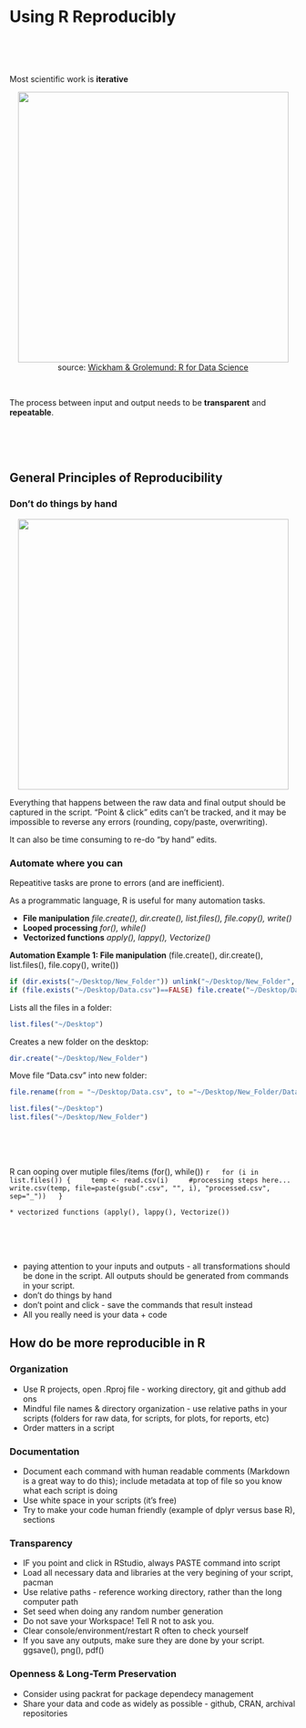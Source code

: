 # Using R Reproducibly 


\
\
\

Most scientific work is **iterative**

<center>
<div class="image">
<img src="images/data-science.png" style="width: 475px"/>
<div>source: [Wickham & Grolemund: R for Data Science](http://r4ds.had.co.nz/) </div>
</div>
</center>
\


The process between input and output needs to be **transparent** and **repeatable**. 

\
\
\


## General Principles of Reproducibility

### Don't do things by hand


<center>
<div class="image">
<img src="images/script-data.png" style="width: 475px"/>
</div>
</center>

Everything that happens between the raw data and final output should be captured in the script. "Point & click" edits can't be tracked, and it may be impossible to reverse any errors (rounding, copy/paste, overwriting). 

It can also be time consuming to re-do "by hand" edits. 


### Automate where you can

Repeatitive tasks are prone to errors (and are inefficient).

As a programmatic language, R is useful for many automation tasks.

* **File manipulation** *file.create(), dir.create(), list.files(), file.copy(), write()*
* **Looped processing** *for(), while()*
* **Vectorized functions** *apply(), lappy(), Vectorize()*

**Automation Example 1: File manipulation** (file.create(), dir.create(), list.files(), file.copy(), write())



```r
if (dir.exists("~/Desktop/New_Folder")) unlink("~/Desktop/New_Folder", recursive = TRUE, force=TRUE) 
if (file.exists("~/Desktop/Data.csv")==FALSE) file.create("~/Desktop/Data.csv")
```

Lists all the files in a folder:
```r
list.files("~/Desktop")
```
  
Creates a new folder on the desktop:
```r
dir.create("~/Desktop/New_Folder")
```
    
Move file "Data.csv" into new folder:
```r
file.rename(from = "~/Desktop/Data.csv", to ="~/Desktop/New_Folder/Data.csv")
```

```r
list.files("~/Desktop")
list.files("~/Desktop/New_Folder")
```

\
\
\

R can ooping over mutiple files/items (for(), while())
    ```r
    
  for (i in list.files()) {
    temp <- read.csv(i)
    #processing steps here...
    write.csv(temp, file=paste(gsub(".csv", "", i), "processed.csv", sep="_"))
  }
    ```
    
    * vectorized functions (apply(), lappy(), Vectorize())

\
\
\


* paying attention to your inputs and outputs - all transformations should be done in the script. All outputs should be generated from commands in your script. 
* don't do things by hand
* don't point and click - save the commands that result instead
* All you really need is your data + code 


## How do be more reproducible in R
### Organization 
* Use R projects, open .Rproj file - working directory, git and github add ons
* Mindful file names & directory organization - use relative paths in your scripts (folders for raw data, for scripts, for plots, for reports, etc)
* Order matters in a script

### Documentation
* Document each command with human readable comments (Markdown is a great way to do this); include metadata at top of file so you know what each script is doing
* Use white space in your scripts (it's free)
* Try to make your code human friendly (example of dplyr versus base R), sections

### Transparency
* IF you point and click in RStudio, always PASTE command into script
* Load all necessary data and libraries at the very begining of your script, pacman
* Use relative paths - reference working directory, rather than the long computer path
* Set seed when doing any random number generation
* Do not save your Workspace! Tell R not to ask you. 
* Clear console/environment/restart R often to check yourself
* If you save any outputs, make sure they are done by your script. ggsave(), png(), pdf()

### Openness & Long-Term Preservation
* Consider using packrat for package dependecy management
* Share your data and code as widely as possible - github, CRAN, archival repositories 


